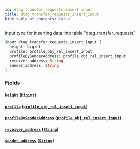 ```yaml
---
id: dtag-transfer-requests-insert-input
title: dtag_transfer_requests_insert_input
hide_table_of_contents: false
---
```


input type for inserting data into table "dtag_transfer_requests"

```graphql
input dtag_transfer_requests_insert_input {
  height: bigint
  profile: profile_obj_rel_insert_input
  profileBySenderAddress: profile_obj_rel_insert_input
  receiver_address: String
  sender_address: String
}
```

### Fields

#### [`height`](#) ([`bigint`](../scalars/bigint))

#### [`profile`](#) ([`profile_obj_rel_insert_input`](../inputs/profile-obj-rel-insert-input))

#### [`profileBySenderAddress`](#) ([`profile_obj_rel_insert_input`](../inputs/profile-obj-rel-insert-input))

#### [`receiver_address`](#) ([`String`](../scalars/string))

#### [`sender_address`](#) ([`String`](../scalars/string))
